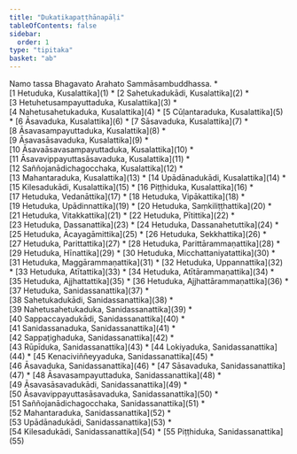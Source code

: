 ```yaml
---
title: "Dukatikapaṭṭhānapāḷi"
tableOfContents: false
sidebar:
  order: 1
type: "tipitaka"
basket: "ab"
---
```


<Paragraph number="1" type="center">
Namo tassa Bhagavato Arahato Sammāsambuddhassa.

</Paragraph>

<TableOfContents>
* [1 Hetuduka, Kusalattika](1)
* [2 Sahetukadukādi, Kusalattika](2)
* [3 Hetuhetusampayuttaduka, Kusalattika](3)
* [4 Nahetusahetukaduka, Kusalattika](4)
* [5 Cūḷantaraduka, Kusalattika](5)
* [6 Āsavaduka, Kusalattika](6)
* [7 Sāsavaduka, Kusalattika](7)
* [8 Āsavasampayuttaduka, Kusalattika](8)
* [9 Āsavasāsavaduka, Kusalattika](9)
* [10 Āsavaāsavasampayuttaduka, Kusalattika](10)
* [11 Āsavavippayuttasāsavaduka, Kusalattika](11)
* [12 Saññojanādichagocchaka, Kusalattika](12)
* [13 Mahantaraduka, Kusalattika](13)
* [14 Upādānadukādi, Kusalattika](14)
* [15 Kilesadukādi, Kusalattika](15)
* [16 Piṭṭhiduka, Kusalattika](16)
* [17 Hetuduka, Vedanāttika](17)
* [18 Hetuduka, Vipākattika](18)
* [19 Hetuduka, Upādinnattika](19)
* [20 Hetuduka, Saṃkiliṭṭhattika](20)
* [21 Hetuduka, Vitakkattika](21)
* [22 Hetuduka, Pītittika](22)
* [23 Hetuduka, Dassanattika](23)
* [24 Hetuduka, Dassanahetuttika](24)
* [25 Hetuduka, Ācayagāmittika](25)
* [26 Hetuduka, Sekkhattika](26)
* [27 Hetuduka, Parittattika](27)
* [28 Hetuduka, Parittārammaṇattika](28)
* [29 Hetuduka, Hīnattika](29)
* [30 Hetuduka, Micchattaniyatattika](30)
* [31 Hetuduka, Maggārammaṇattika](31)
* [32 Hetuduka, Uppannattika](32)
* [33 Hetuduka, Atītattika](33)
* [34 Hetuduka, Atītārammaṇattika](34)
* [35 Hetuduka, Ajjhattattika](35)
* [36 Hetuduka, Ajjhattārammaṇattika](36)
* [37 Hetuduka, Sanidassanattika](37)
* [38 Sahetukadukādi, Sanidassanattika](38)
* [39 Nahetusahetukaduka, Sanidassanattika](39)
* [40 Sappaccayadukādi, Sanidassanattika](40)
* [41 Sanidassanaduka, Sanidassanattika](41)
* [42 Sappaṭighaduka, Sanidassanattika](42)
* [43 Rūpīduka, Sanidassanattika](43)
* [44 Lokiyaduka, Sanidassanattika](44)
* [45 Kenaciviññeyyaduka, Sanidassanattika](45)
* [46 Āsavaduka, Sanidassanattika](46)
* [47 Sāsavaduka, Sanidassanattika](47)
* [48 Āsavasampayuttaduka, Sanidassanattika](48)
* [49 Āsavasāsavadukādi, Sanidassanattika](49)
* [50 Āsavavippayuttasāsavaduka, Sanidassanattika](50)
* [51 Saññojanādichagocchaka, Sanidassanattika](51)
* [52 Mahantaraduka, Sanidassanattika](52)
* [53 Upādānadukādi, Sanidassanattika](53)
* [54 Kilesadukādi, Sanidassanattika](54)
* [55 Piṭṭhiduka, Sanidassanattika](55)
</TableOfContents>

